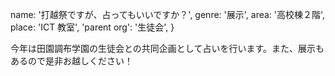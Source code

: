   name: '打越祭ですが、占ってもいいですか？',
  genre: '展示',
  area: '高校棟２階',
  place: 'ICT 教室',
  'parent org': '生徒会',
}

今年は田園調布学園の生徒会との共同企画として占いを行います。また、展示もあるので是非お越しください！
